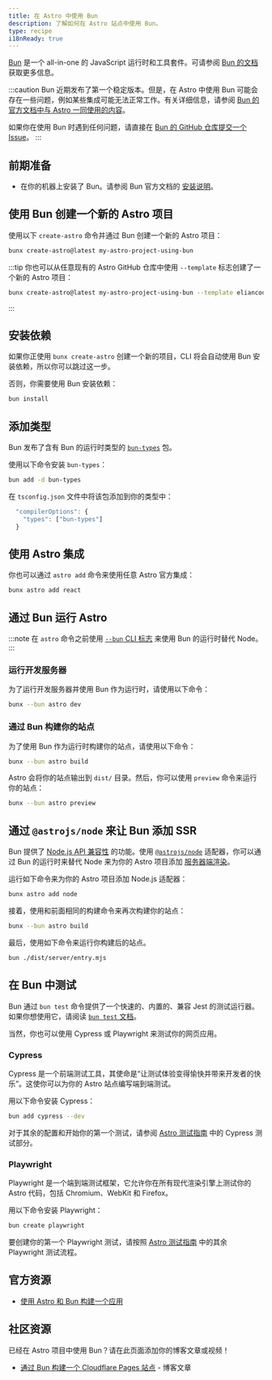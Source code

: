 ```yaml
---
title: 在 Astro 中使用 Bun
description: 了解如何在 Astro 站点中使用 Bun。
type: recipe
i18nReady: true
---
```


[Bun](https://bun.sh/) 是一个 all-in-one 的 JavaScript 运行时和工具套件。可请参阅 [Bun 的文档](https://bun.sh/docs) 获取更多信息。

:::caution
Bun 近期发布了第一个稳定版本。但是，在 Astro 中使用 Bun 可能会存在一些问题，例如某些集成可能无法正常工作。有关详细信息，请参阅 [Bun 的官方文档中与 Astro 一同使用的内容](https://bun.sh/guides/ecosystem/astro)。

如果你在使用 Bun 时遇到任何问题，请直接在 [Bun 的 GitHub 仓库提交一个 Issue](https://github.com/oven-sh/bun/issues/new/choose)。
:::

## 前期准备

- 在你的机器上安装了 Bun。请参阅 Bun 官方文档的 [安装说明](https://bun.sh/docs/installation)。

## 使用 Bun 创建一个新的 Astro 项目

使用以下 `create-astro` 命令并通过 Bun 创建一个新的 Astro 项目：

```bash
bunx create-astro@latest my-astro-project-using-bun
```

:::tip
你也可以从任意现有的 Astro GitHub 仓库中使用 `--template` 标志创建了一个新的 Astro 项目：

```bash
bunx create-astro@latest my-astro-project-using-bun --template eliancodes/brutal
```
:::

## 安装依赖

如果你正使用 `bunx create-astro` 创建一个新的项目，CLI 将会自动使用 Bun 安装依赖，所以你可以跳过这一步。

否则，你需要使用 Bun 安装依赖：

```bash
bun install
```

## 添加类型

Bun 发布了含有 Bun 的运行时类型的 [`bun-types`](https://www.npmjs.com/package/bun-types) 包。

使用以下命令安装 `bun-types`：

```sh
bun add -d bun-types
```

在 `tsconfig.json` 文件中将该包添加到你的类型中：

```ts title="tsconfig.json"
  "compilerOptions": {
    "types": ["bun-types"]
  }
```

## 使用 Astro 集成

你也可以通过 `astro add` 命令来使用任意 Astro 官方集成：

```bash
bunx astro add react
```

## 通过 Bun 运行 Astro

:::note
在 `astro` 命令之前使用 [`--bun` CLI 标志](https://bun.sh/docs/cli/bunx#shebangs) 来使用 Bun 的运行时替代 Node。
:::

### 运行开发服务器

为了运行开发服务器并使用 Bun 作为运行时，请使用以下命令：

```bash
bunx --bun astro dev
```

### 通过 Bun 构建你的站点

为了使用 Bun 作为运行时构建你的站点，请使用以下命令：

```bash
bunx --bun astro build
```

Astro 会将你的站点输出到 `dist/` 目录。然后，你可以使用 `preview` 命令来运行你的站点：

```bash
bunx --bun astro preview
```

## 通过 `@astrojs/node` 来让 Bun 添加 SSR

Bun 提供了 [Node.js API 兼容性](https://bun.sh/docs/runtime/nodejs-apis) 的功能。使用 [`@astrojs/node`](/zh-cn/guides/integrations-guide/node/) 适配器，你可以通过 Bun 的运行时来替代 Node 来为你的 Astro 项目添加 [服务器端渲染](/zh-cn/guides/server-side-rendering/)。

运行如下命令来为你的 Astro 项目添加 Node.js 适配器：

```bash
bunx astro add node
```

接着，使用和前面相同的构建命令来再次构建你的站点：

```bash
bunx --bun astro build
```

最后，使用如下命令来运行你构建后的站点。

```bash
bun ./dist/server/entry.mjs
```

## 在 Bun 中测试

Bun 通过 `bun test` 命令提供了一个快速的、内置的、兼容 Jest 的测试运行器。如果你想使用它，请阅读 [`bun test` 文档](https://bun.sh/docs/cli/test)。

当然，你也可以使用 Cypress 或 Playwright 来测试你的网页应用。

### Cypress

Cypress 是一个前端测试工具，其使命是“让测试体验变得愉快并带来开发者的快乐”。这使你可以为你的 Astro 站点编写端到端测试。

用以下命令安装 Cypress：

```bash
bun add cypress --dev
```

对于其余的配置和开始你的第一个测试，请参阅 [Astro 测试指南](/zh-cn/guides/testing/#configuration) 中的 Cypress 测试部分。

### Playwright

Playwright 是一个端到端测试框架，它允许你在所有现代渲染引擎上测试你的 Astro 代码，包括 Chromium、WebKit 和 Firefox。

用以下命令安装 Playwright：

```bash
bun create playwright
```

要创建你的第一个 Playwright 测试，请按照 [Astro 测试指南](/zh-cn/guides/testing/#create-your-first-playwright-test) 中的其余 Playwright 测试流程。

## 官方资源

- [使用 Astro 和 Bun 构建一个应用](https://bun.sh/guides/ecosystem/astro)

## 社区资源

已经在 Astro 项目中使用 Bun？请在此页面添加你的博客文章或视频！

- [通过 Bun 构建一个 Cloudflare Pages 站点](https://blog.otterlord.dev/posts/hello-from-bun/) - 博客文章
